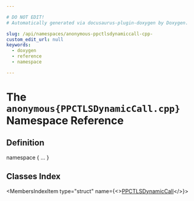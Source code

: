 ```yaml
---

# DO NOT EDIT!
# Automatically generated via docusaurus-plugin-doxygen by Doxygen.

slug: /api/namespaces/anonymous-ppctlsdynamiccall-cpp-
custom_edit_url: null
keywords:
  - doxygen
  - reference
  - namespace

---
```





# The `anonymous{PPCTLSDynamicCall.cpp}` Namespace Reference

<DoxygenPage pluginConfig={pluginConfig}>



## Definition

<CodeBlock>namespace &#123; ... &#125;</CodeBlock>

## Classes Index

<MembersIndex>

<MembersIndexItem
  type="struct"
  name={<><a href="/docs/api/structs/anonymous-namespace-ppctlsdynamiccall-cpp-/ppctlsdynamiccall">PPCTLSDynamicCall</a></>}>
</MembersIndexItem>

</MembersIndex>


</DoxygenPage>

